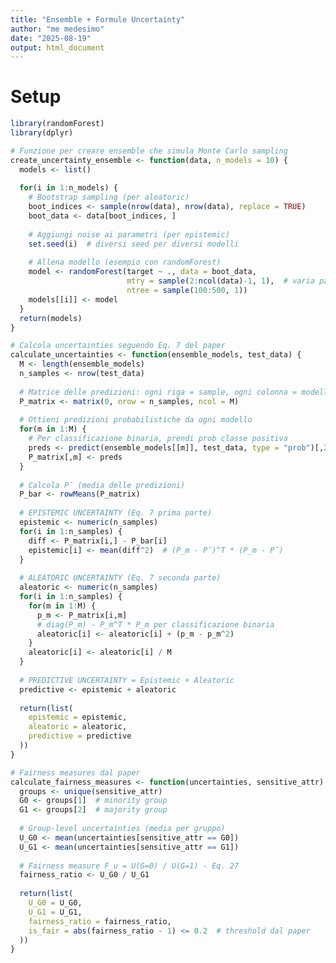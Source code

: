 ```yaml
---
title: "Ensemble + Formule Uncertainty"
author: "me medesimo"
date: "2025-08-19"
output: html_document
---
```


# Setup
```r
library(randomForest)
library(dplyr)

```

```r
# Funzione per creare ensemble che simula Monte Carlo sampling
create_uncertainty_ensemble <- function(data, n_models = 10) {
  models <- list()
  
  for(i in 1:n_models) {
    # Bootstrap sampling (per aleatoric)
    boot_indices <- sample(nrow(data), nrow(data), replace = TRUE)
    boot_data <- data[boot_indices, ]
    
    # Aggiungi noise ai parametri (per epistemic) 
    set.seed(i)  # diversi seed per diversi modelli
    
    # Allena modello (esempio con randomForest)
    model <- randomForest(target ~ ., data = boot_data, 
                          mtry = sample(2:ncol(data)-1, 1),  # varia parametri
                          ntree = sample(100:500, 1))
    models[[i]] <- model
  }
  return(models)
}
```


```r
# Calcola uncertainties seguendo Eq. 7 del paper
calculate_uncertainties <- function(ensemble_models, test_data) {
  M <- length(ensemble_models)
  n_samples <- nrow(test_data)
  
  # Matrice delle predizioni: ogni riga = sample, ogni colonna = modello
  P_matrix <- matrix(0, nrow = n_samples, ncol = M)
  
  # Ottieni predizioni probabilistiche da ogni modello
  for(m in 1:M) {
    # Per classificazione binaria, prendi prob classe positiva
    preds <- predict(ensemble_models[[m]], test_data, type = "prob")[,2]
    P_matrix[,m] <- preds
  }
  
  # Calcola P̄ (media delle predizioni)
  P_bar <- rowMeans(P_matrix)
  
  # EPISTEMIC UNCERTAINTY (Eq. 7 prima parte)
  epistemic <- numeric(n_samples)
  for(i in 1:n_samples) {
    diff <- P_matrix[i,] - P_bar[i]
    epistemic[i] <- mean(diff^2)  # (P_m - P̄)^T * (P_m - P̄)
  }
  
  # ALEATORIC UNCERTAINTY (Eq. 7 seconda parte)  
  aleatoric <- numeric(n_samples)
  for(i in 1:n_samples) {
    for(m in 1:M) {
      p_m <- P_matrix[i,m]
      # diag(P_m) - P_m^T * P_m per classificazione binaria
      aleatoric[i] <- aleatoric[i] + (p_m - p_m^2)
    }
    aleatoric[i] <- aleatoric[i] / M
  }
  
  # PREDICTIVE UNCERTAINTY = Epistemic + Aleatoric
  predictive <- epistemic + aleatoric
  
  return(list(
    epistemic = epistemic,
    aleatoric = aleatoric, 
    predictive = predictive
  ))
}
```

```r
# Fairness measures dal paper
calculate_fairness_measures <- function(uncertainties, sensitive_attr) {
  groups <- unique(sensitive_attr)
  G0 <- groups[1]  # minority group
  G1 <- groups[2]  # majority group
  
  # Group-level uncertainties (media per gruppo)
  U_G0 <- mean(uncertainties[sensitive_attr == G0])
  U_G1 <- mean(uncertainties[sensitive_attr == G1])
  
  # Fairness measure F_u = U(G=0) / U(G=1) - Eq. 27
  fairness_ratio <- U_G0 / U_G1
  
  return(list(
    U_G0 = U_G0,
    U_G1 = U_G1,
    fairness_ratio = fairness_ratio,
    is_fair = abs(fairness_ratio - 1) <= 0.2  # threshold dal paper
  ))
}
```